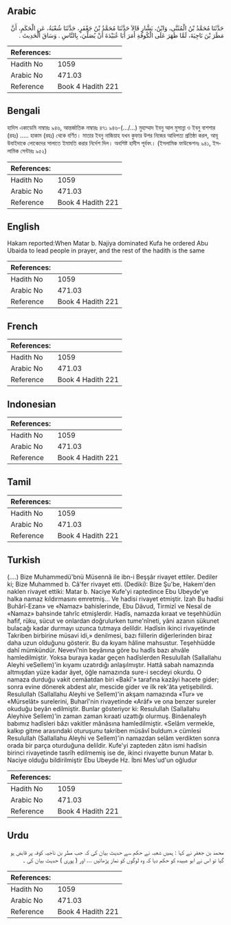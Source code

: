 ## Arabic


<div dir="rtl" lang="ar" style={{fontSize:'larger',backgroundColor:'#f8f9fa',padding:20}}>
حَدَّثَنَا مُحَمَّدُ بْنُ الْمُثَنَّى، وَابْنُ، بَشَّارٍ قَالاَ حَدَّثَنَا مُحَمَّدُ بْنُ جَعْفَرٍ، حَدَّثَنَا شُعْبَةُ، عَنِ الْحَكَمِ، أَنَّ مَطَرَ بْنَ نَاجِيَةَ، لَمَّا ظَهَرَ عَلَى الْكُوفَةِ أَمَرَ أَبَا عُبَيْدَةَ أَنْ يُصَلِّيَ، بِالنَّاسِ ‏.‏ وَسَاقَ الْحَدِيثَ ‏.‏
</div>
<div style={{backgroundColor:'#f8f9fa',padding:20, marginBottom: 10}}><table> <thead> <tr> <th>References:</th> <th></th> </tr> </thead> <tbody><tr><td>Hadith No</td><td>1059</td></tr><tr><td>Arabic No</td><td>471.03</td></tr><tr><td>Reference</td><td>Book 4 Hadith 221</td></tr></tbody></table></div>

## Bengali


<div dir="ltr" lang="bn" style={{fontSize:'larger',backgroundColor:'#f8f9fa',padding:20}}>
হাদিস একাডেমি নাম্বারঃ ৯৪৬, আন্তর্জাতিক নাম্বারঃ ৪৭১ ৯৪৬-(.../...) মুহাম্মাদ ইবনু আল মুসান্না ও ইবনু বাশশার (রহঃ) ..... হাকাম (রহঃ) থেকে বর্ণিত। মাতার ইবনু নাজিয়াহ যখন কুফার উপর নিজের আধিপত্য প্রতিষ্ঠা করল, আবূ উবাইদাকে লোকেদের সালাতে ইমামতি করার নির্দেশ দিল। অবশিষ্ট হাদীস পূর্ববৎ। (ইসলামিক ফাউন্ডেশনঃ ৯৪১, ইসলামিক সেন্টারঃ ৯৫২)
</div>
<div style={{backgroundColor:'#f8f9fa',padding:20, marginBottom: 10}}><table> <thead> <tr> <th>References:</th> <th></th> </tr> </thead> <tbody><tr><td>Hadith No</td><td>1059</td></tr><tr><td>Arabic No</td><td>471.03</td></tr><tr><td>Reference</td><td>Book 4 Hadith 221</td></tr></tbody></table></div>

## English


<div dir="ltr" lang="en" style={{fontSize:'larger',backgroundColor:'#f8f9fa',padding:20}}>
Hakam reported:When Matar b. Najiya dominated Kufa he ordered Abu Ubaida to lead people in prayer, and the rest of the hadith is the same
</div>
<div style={{backgroundColor:'#f8f9fa',padding:20, marginBottom: 10}}><table> <thead> <tr> <th>References:</th> <th></th> </tr> </thead> <tbody><tr><td>Hadith No</td><td>1059</td></tr><tr><td>Arabic No</td><td>471.03</td></tr><tr><td>Reference</td><td>Book 4 Hadith 221</td></tr></tbody></table></div>

## French


<div dir="ltr" lang="fr" style={{fontSize:'larger',backgroundColor:'#f8f9fa',padding:20}}>

</div>
<div style={{backgroundColor:'#f8f9fa',padding:20, marginBottom: 10}}><table> <thead> <tr> <th>References:</th> <th></th> </tr> </thead> <tbody><tr><td>Hadith No</td><td>1059</td></tr><tr><td>Arabic No</td><td>471.03</td></tr><tr><td>Reference</td><td>Book 4 Hadith 221</td></tr></tbody></table></div>

## Indonesian


<div dir="ltr" lang="id" style={{fontSize:'larger',backgroundColor:'#f8f9fa',padding:20}}>

</div>
<div style={{backgroundColor:'#f8f9fa',padding:20, marginBottom: 10}}><table> <thead> <tr> <th>References:</th> <th></th> </tr> </thead> <tbody><tr><td>Hadith No</td><td>1059</td></tr><tr><td>Arabic No</td><td>471.03</td></tr><tr><td>Reference</td><td>Book 4 Hadith 221</td></tr></tbody></table></div>

## Tamil


<div dir="ltr" lang="ta" style={{fontSize:'larger',backgroundColor:'#f8f9fa',padding:20}}>

</div>
<div style={{backgroundColor:'#f8f9fa',padding:20, marginBottom: 10}}><table> <thead> <tr> <th>References:</th> <th></th> </tr> </thead> <tbody><tr><td>Hadith No</td><td>1059</td></tr><tr><td>Arabic No</td><td>471.03</td></tr><tr><td>Reference</td><td>Book 4 Hadith 221</td></tr></tbody></table></div>

## Turkish


<div dir="ltr" lang="tr" style={{fontSize:'larger',backgroundColor:'#f8f9fa',padding:20}}>
(….) Bize Muhammedü'bnü Müsennâ ile ibn-i Beşşâr rivayet ettiler. Dediler ki; Bize Muhammed b. Câ'fer rivayet etti. (Dediki): Bize Şu'be, Hakem'den naklen rivayet ettiki: Matar b. Naciye Kufe'yi raptedince Ebu Ubeyde'ye halka namaz kıldırmasını emretmiş... Ve hadisi rivayet etmiştir. İzah Bu hadîsi Buhârî-Ezan» ve «Namaz» bahislerinde, Ebu Dâvud, Tirmizî ve Nesaî de «Namaz» bahsinde tahrîc etmişlerdir. Hadîs, namazda kıraat ve teşehhüdün hafif, rüku, sücut ve onlardan doğrulurken tume'nîneti, yâni azanın sükunet bulacağı kadar durmayı uzunca tutmaya delildir. Hadîsin ikinci rivayetinde Takriben birbirine müsavi idi,» denilmesi, bazı fiillerin diğerlerinden biraz daha uzun olduğunu gösterir. Bu da kıyam hâline mahsustur. Teşehhüdde dahî mümkündür. Nevevî’nin beyânına göre bu hadîs bazı ahvâle hamledilmiştir. Yoksa buraya kadar geçen hadîslerden Resulullah (Sallallahu Aleyhi veSellem)'in kıyamı uzatırdığı anlaşılmıştır. Hattâ sabah namazında altmışdan yüze kadar âyet, öğle namazında sure-i secdeyi okurdu. O namaza durduğu vakit cemâatdan biri «Bakî'» tarafına kazâyi hacete gider; sonra evine dönerek abdest alır, mescide gider ve ilk rek'âta yetişebilirdi. Resulullah (Sallallahu Aleyhi ve Sellem)'in akşam namazında «Tur» ve «Mürselât» surelerini, Buharî'nin rivayetinde «Arâf» ve ona benzer sureler okuduğu beyân edilmiştir. Bunlar gösteriyor ki: Resulullah (Sallallahu Aleyhive Sellem)'in zaman zaman kıraati uzattığı olurmuş. Binâenaleyh babımız hadîsleri bâzı vakitler mânâsına hamledilmiştir. «Selâm vermekle, kalkıp gitme arasındaki oturuşunu takriben müsâvî buldum.» cümlesi Resulullah (Sallallahu Aleyhi ve Sellem)'in namazdan selâm verdikten sonra orada bir parça oturduğuna delildir. Kufe'yi zapteden zâtın ismi hadîsin birinci rivayetinde tasrîh edilmemiş ise de, ikinci rivayette bunun Matar b. Naciye olduğu bildirilmiştir Ebu Ubeyde Hz. İbni Mes'ud'un oğludur
</div>
<div style={{backgroundColor:'#f8f9fa',padding:20, marginBottom: 10}}><table> <thead> <tr> <th>References:</th> <th></th> </tr> </thead> <tbody><tr><td>Hadith No</td><td>1059</td></tr><tr><td>Arabic No</td><td>471.03</td></tr><tr><td>Reference</td><td>Book 4 Hadith 221</td></tr></tbody></table></div>

## Urdu


<div dir="rtl" lang="ur" style={{fontSize:'larger',backgroundColor:'#f8f9fa',padding:20}}>
محمد بن جعفر نے کہا : ہمیں شعبہ نے حکم سے حدیث بیان کی کہ جب مطر بن ناجیہ کوفہ پر قابض ہو گیا تو اس نے ابو عبیدہ کو حکم دیا کہ وہ لوگوں کو نماز پڑھائیں ... اور ( پوری ) حدیث بیان کی ۔
</div>
<div style={{backgroundColor:'#f8f9fa',padding:20, marginBottom: 10}}><table> <thead> <tr> <th>References:</th> <th></th> </tr> </thead> <tbody><tr><td>Hadith No</td><td>1059</td></tr><tr><td>Arabic No</td><td>471.03</td></tr><tr><td>Reference</td><td>Book 4 Hadith 221</td></tr></tbody></table></div>